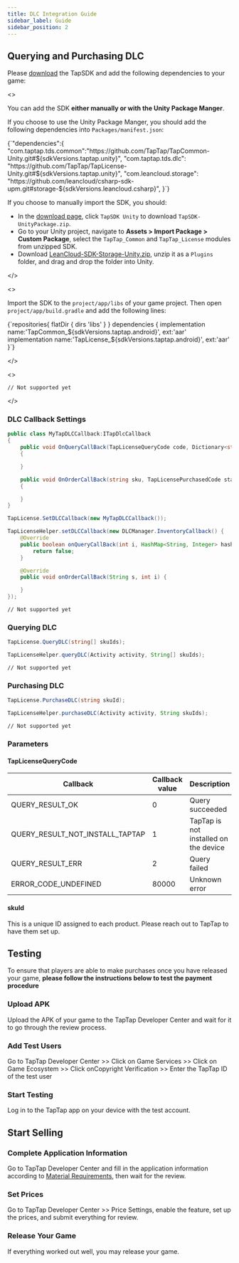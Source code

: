 ```yaml
---
title: DLC Integration Guide
sidebar_label: Guide
sidebar_position: 2
---
```



## Querying and Purchasing DLC

Please [download](/tap-download) the TapSDK and add the following dependencies to your game:

<MultiLang>

<>

You can add the SDK **either manually or with the Unity Package Manger**.

If you choose to use the Unity Package Manger, you should add the following dependencies into `Packages/manifest.json`:

<CodeBlock className="json">
  {`"dependencies":{
    "com.taptap.tds.common":"https://github.com/TapTap/TapCommon-Unity.git#${sdkVersions.taptap.unity}",
    "com.taptap.tds.dlc": "https://github.com/TapTap/TapLicense-Unity.git#${sdkVersions.taptap.unity}",
    "com.leancloud.storage": "https://github.com/leancloud/csharp-sdk-upm.git#storage-${sdkVersions.leancloud.csharp}",
}`}
</CodeBlock>

If you choose to manually import the SDK, you should:

* In the [download page](/tap-download), click `TapSDK Unity` to download `TapSDK-UnityPackage.zip`.
* Go to your Unity project, navigate to **Assets > Import Package > Custom Package**, select the `TapTap_Common` and `TapTap_License` modules from unzipped SDK.
* Download [LeanCloud-SDK-Storage-Unity.zip](https://github.com/leancloud/csharp-sdk/releases), unzip it as a `Plugins` folder, and drag and drop the folder into Unity.

</>

<>

Import the SDK to the `project/app/libs` of your game project. Then open `project/app/build.gradle` and add the following lines:

<CodeBlock className="groovy">
  {`repositories{
    flatDir {  
        dirs 'libs'  
    }  
}  
dependencies {
    implementation name:'TapCommon_${sdkVersions.taptap.android}', ext:'aar'
    implementation name:'TapLicense_${sdkVersions.taptap.android}', ext:'aar'
}`}
</CodeBlock>

</>

<>

```objc
// Not supported yet
```

</>

</MultiLang>

### DLC Callback Settings

<MultiLang>

```cs
public class MyTapDLCCallback:ITapDlcCallback
{
    public void OnQueryCallBack(TapLicenseQueryCode code, Dictionary<string, object> queryList)
    {

    }

    public void OnOrderCallBack(string sku, TapLicensePurchasedCode status)
    {

    }
}

TapLicense.SetDLCCallback(new MyTapDLCCallback());
```

```java
TapLicenseHelper.setDLCCallback(new DLCManager.InventoryCallback() {
    @Override
    public boolean onQueryCallBack(int i, HashMap<String, Integer> hashMap) {
        return false;
    }

    @Override
    public void onOrderCallBack(String s, int i) {

    }
});
```

```objc
// Not supported yet
```

</MultiLang>

### Querying DLC

<MultiLang>

```cs
TapLicense.QueryDLC(string[] skuIds);
```

```java
TapLicenseHelper.queryDLC(Activity activity, String[] skuIds);
```

```objc
// Not supported yet
```

</MultiLang>

### Purchasing DLC

<MultiLang>

```cs
TapLicense.PurchaseDLC(string skuId);
```

```java
TapLicenseHelper.purchaseDLC(Activity activity, String skuIds);
```

```objc
// Not supported yet
```

</MultiLang>

### Parameters

#### TapLicenseQueryCode

| Callback                        | Callback value | Description                           |
| ------------------------------- | -------------- | ------------------------------------- |
| QUERY_RESULT_OK                 | 0              | Query succeeded                       |
| QUERY_RESULT_NOT_INSTALL_TAPTAP | 1              | TapTap is not installed on the device |
| QUERY_RESULT_ERR                | 2              | Query failed                          |
| ERROR_CODE_UNDEFINED            | 80000          | Unknown error                         |

#### skuId

This is a unique ID assigned to each product. Please reach out to TapTap to have them set up.

## Testing

To ensure that players are able to make purchases once you have released your game, **please follow the instructions below to test the payment procedure**

### Upload APK

Upload the APK of your game to the TapTap Developer Center and wait for it to go through the review process.

### Add Test Users

Go to TapTap Developer Center >> Click on <Blue>Game Services</Blue> >> Click on <Blue>Game Ecosystem</Blue> >> Click on<Blue>Copyright Verification</Blue> >> Enter the TapTap ID of the test user

### Start Testing

Log in to the TapTap app on your device with the test account.

## Start Selling

### Complete Application Information

Go to TapTap Developer Center and fill in the application information according to [Material Requirements](/store/store-material/), then wait for the review.

### Set Prices

Go to TapTap Developer Center >> <Blue>Price Settings</Blue>, enable the feature, set up the prices, and submit everything for review.

### Release Your Game

If everything worked out well, you may release your game.
